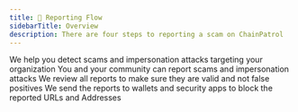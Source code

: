 ```yaml
---
title: 🔖 Reporting Flow
sidebarTitle: Overview
description: There are four steps to reporting a scam on ChainPatrol
---
```


<CardGroup cols={2}>
  <Card title="Detect" icon="square-1" color="#ea5a0c" href="/reporting-flow/detect">
    We help you detect scams and impersonation attacks targeting your organization
  </Card>
  <Card title="Report" icon="square-2" color="#0285c7" href="/reporting-flow/report">
    You and your community can report scams and impersonation attacks
  </Card>
  <Card title="Review" icon="square-3" color="#16a34a" href="/reporting-flow/review">
    We review all reports to make sure they are valid and not false positives
  </Card>
  <Card title="Protect" icon="square-4" color="#dc2626" href="/reporting-flow/protect">
    We send the reports to wallets and security apps to block the reported URLs and Addresses
  </Card>
</CardGroup>
